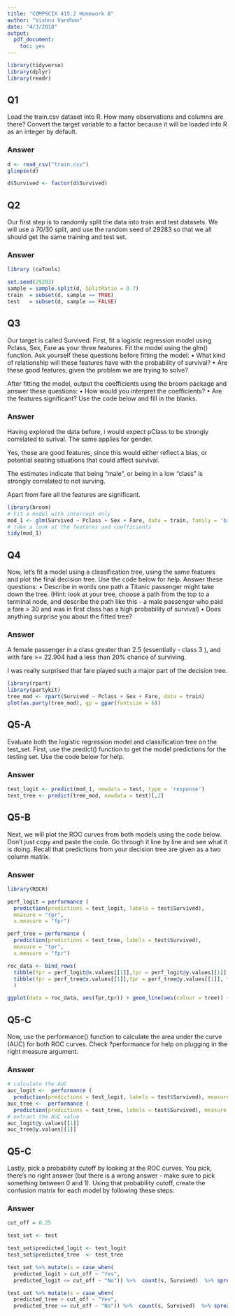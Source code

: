 ```yaml
---
title: "COMPSCIX 415.2 Homework 8"
author: "Vishnu Vardhan"
date: "4/3/2018"
output: 
  pdf_document: 
    toc: yes
---
```



```r
library(tidyverse)
library(dplyr)
library(readr)
```



## Q1
Load the train.csv dataset into R. How many observations and columns are there? 
Convert the target variable to a factor because it will be loaded into R as an integer by default.

### Answer

```r
d <- read_csv("train.csv")
glimpse(d)

d$Survived <- factor(d$Survived)
```


## Q2

Our first step is to randomly split the data into train and test datasets. We will 
use a 70/30 split, and use the random seed of 29283 so that we all should get the 
same training and test set.

### Answer

```r
library (caTools)

set.seed(29283)
sample = sample.split(d, SplitRatio = 0.7)
train  = subset(d, sample == TRUE)
test   = subset(d, sample == FALSE)
```


## Q3

Our target is called Survived. First, fit a logistic regression model using Pclass, 
Sex, Fare as your three features. Fit the model using the glm() function.
Ask yourself these questions before fitting the model:
• What kind of relationship will these features have with the probability of survival?
• Are these good features, given the problem we are trying to solve?

After fitting the model, output the coefficients using the broom package and answer these questions:
• How would you interpret the coefficients?
• Are the features significant?
Use the code below and fill in the blanks.

### Answer

Having explored the data before, i would expect pClass to be strongly correlated to surival.
The same applies for gender.

Yes, these are good features, since this would either reflect a bias, or potential seating 
situations that could affect survival.

The estimates indicate that being "male", or being in a low "class" is strongly correlated to not surving.

Apart from fare all the features are significant.

```r
library(broom)
# Fit a model with intercept only
mod_1 <- glm(Survived ~ Pclass + Sex + Fare, data = train, family = 'binomial')
# take a look at the features and coefficients
tidy(mod_1)
```



## Q4

Now, let’s fit a model using a classification tree, using the same features and plot the final decision tree. Use the code below for help.
Answer these questions:
• Describe in words one path a Titanic passenger might take down the tree. (Hint: look at your tree,
choose a path from the top to a terminal node, and describe the path like this - a male passenger who
paid a fare > 30 and was in first class has a high probability of survival)
• Does anything surprise you about the fitted tree?

### Answer


A female passenger in a class greater than 2.5 (essentially - class 3 ), and with fare >= 22.904 had a less than 20% chance of surviving.

I was really surprised that fare played such a major part of the decision tree.

```r
library(rpart)
library(partykit)
tree_mod <- rpart(Survived ~ Pclass + Sex + Fare, data = train)
plot(as.party(tree_mod), gp = gpar(fontsize = 6))
```


## Q5-A

Evaluate both the logistic regression model and classification tree on the test_set. 
First, use the predict() function to get the model predictions for the testing set. 
Use the code below for help. 

### Answer

```r
test_logit <- predict(mod_1, newdata = test, type = 'response')
test_tree <- predict(tree_mod, newdata = test)[,2]
```


## Q5-B

Next, we will plot the ROC curves from both models using the code below. 
Don’t just copy and paste the code. Go through it line by line and see what it is doing. 
Recall that predictions from your decision tree are given as a two column matrix.

### Answer

```r
library(ROCR)

perf_logit = performance ( 
  prediction(predictions = test_logit, labels = test$Survived),
  measure = "tpr",
  x.measure = "fpr")

perf_tree = performance ( 
  prediction(predictions = test_tree, labels = test$Survived),
  measure = "tpr",
  x.measure = "fpr")

roc_data <- bind_rows(
  tibble(fpr = perf_logit@x.values[[1]],tpr = perf_logit@y.values[[1]], tree = "logit"),
  tibble(fpr = perf_tree@x.values[[1]],tpr = perf_tree@y.values[[1]], tree = "tree")
  )

ggplot(data = roc_data, aes(fpr,tpr)) + geom_line(aes(colour = tree)) + theme_bw()

```


## Q5-C
Now, use the performance() function to calculate the area under the curve (AUC) for both ROC curves.
Check ?performance for help on plugging in the right measure argument.

### Answer

```r
# calculate the AUC
auc_logit <-  performance ( 
  prediction(predictions = test_logit, labels = test$Survived), measure = "auc")
auc_tree <-  performance ( 
  prediction(predictions = test_tree, labels = test$Survived), measure = "auc")
# extract the AUC value
auc_logit@y.values[[1]]
auc_tree@y.values[[1]]
```


## Q5-C
Lastly, pick a probability cutoff by looking at the ROC curves. You pick, there’s no right answer (but
there is a wrong answer - make sure to pick something between 0 and 1). Using that probability cutoff, create
the confusion matrix for each model by following these steps:

### Answer


```r
cut_off = 0.25

test_set <- test

test_set$predicted_logit <- test_logit
test_set$predicted_tree  <- test_tree

test_set %>% mutate(s = case_when(
  predicted_logit > cut_off ~ "Yes", 
  predicted_logit <= cut_off ~ "No")) %>%  count(s, Survived)  %>% spread(Survived, n)

test_set %>% mutate(s = case_when(
  predicted_tree > cut_off ~ "Yes", 
  predicted_tree <= cut_off ~ "No")) %>%  count(s, Survived)  %>% spread(Survived, n)
```

